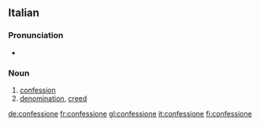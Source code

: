 ==Italian==

===Pronunciation===
*{{audio|It-confessione.ogg|audio}}

===Noun===
{{it-noun|confession|f|e|i}}

# [[confession]]
# [[denomination]], [[creed]]

[[de:confessione]]
[[fr:confessione]]
[[gl:confessione]]
[[it:confessione]]
[[fi:confessione]]